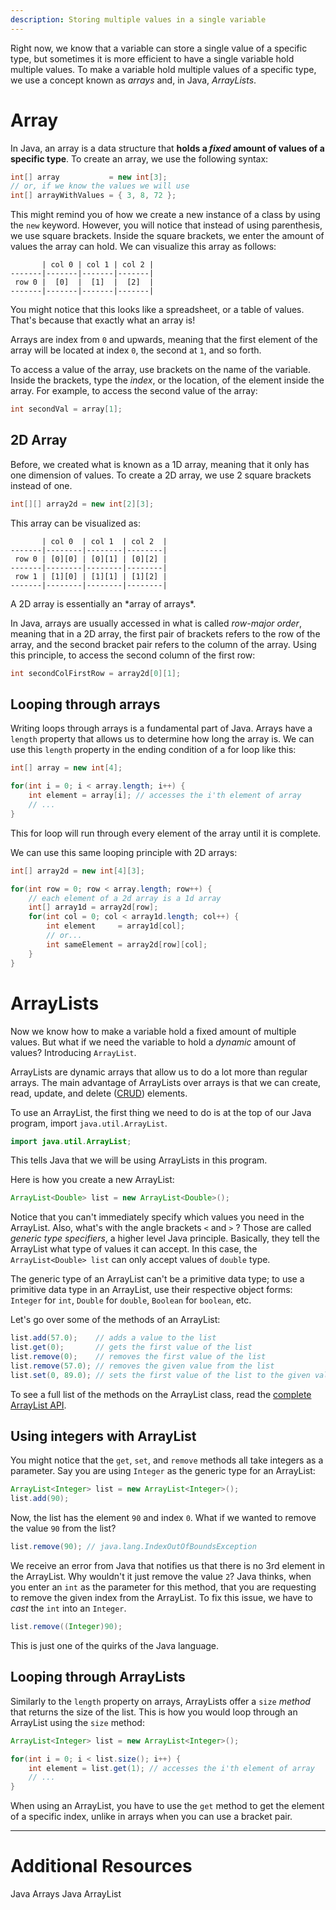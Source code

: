 ```yaml
---
description: Storing multiple values in a single variable
---
```


Right now, we know that a variable can store a single value of a specific type, but sometimes it is more efficient to have a single variable hold multiple values. To make a variable hold multiple values of a specific type, we use a concept known as *arrays* and, in Java, *ArrayLists*.

# **Array**

In Java, an array is a data structure that **holds a *fixed* amount of values of a specific type**. To create an array, we use the following syntax:

```java
int[] array           = new int[3];
// or, if we know the values we will use
int[] arrayWithValues = { 3, 8, 72 };
```

This might remind you of how we create a new instance of a class by using the `new` keyword. However, you will notice that instead of using parenthesis, we use square brackets. Inside the square brackets, we enter the amount of values the array can hold. We can visualize this array as follows:

```
       | col 0 | col 1 | col 2 |
-------|-------|-------|-------|
 row 0 |  [0]  |  [1]  |  [2]  |
-------|-------|-------|-------|
```

You might notice that this looks like a spreadsheet, or a table of values. That's because that exactly what an array is!

Arrays are index from `0` and upwards, meaning that the first element of the array will be located at index `0`, the second at `1`, and so forth.

To access a value of the array, use brackets on the name of the variable. Inside the brackets, type the *index*, or the location, of the element inside the array. For example, to access the second value of the array:

```java
int secondVal = array[1];
```

## **2D Array**

Before, we created what is known as a 1D array, meaning that it only has one dimension of values. To create a 2D array, we use 2 square brackets instead of one.

```java
int[][] array2d = new int[2][3];
```

This array can be visualized as:

```
       | col 0  | col 1  | col 2  |
-------|--------|--------|--------|
 row 0 | [0][0] | [0][1] | [0][2] |
-------|--------|--------|--------|
 row 1 | [1][0] | [1][1] | [1][2] |
-------|--------|--------|--------|
```

<Callout info>
A 2D array is essentially an *array of arrays*.
</Callout>

In Java, arrays are usually accessed in what is called *row-major order*, meaning that in a 2D array, the first pair of brackets refers to the row of the array, and the second bracket pair refers to the column of the array. Using this principle, to access the second column of the first row:

```java
int secondColFirstRow = array2d[0][1];
```

## **Looping through arrays**

Writing loops through arrays is a fundamental part of Java. Arrays have a `length` property that allows us to determine how long the array is. We can use this `length` property in the ending condition of a for loop like this:

```java
int[] array = new int[4];

for(int i = 0; i < array.length; i++) {
    int element = array[i]; // accesses the i'th element of array
    // ...
}
```

This for loop will run through every element of the array until it is complete.

We can use this same looping principle with 2D arrays:

```java
int[] array2d = new int[4][3];

for(int row = 0; row < array.length; row++) {
    // each element of a 2d array is a 1d array
    int[] array1d = array2d[row];
    for(int col = 0; col < array1d.length; col++) {
        int element     = array1d[col];
        // or...
        int sameElement = array2d[row][col];
    }
}
```

# **ArrayLists**

Now we know how to make a variable hold a fixed amount of multiple values. But what if we need the variable to hold a *dynamic* amount of values? Introducing `ArrayList`.

ArrayLists are dynamic arrays that allow us to do a lot more than regular arrays. The main advantage of ArrayLists over arrays is that we can create, read, update, and delete ([CRUD](https://en.wikipedia.org/wiki/Create,_read,_update_and_delete)) elements.

To use an ArrayList, the first thing we need to do is at the top of our Java program, import `java.util.ArrayList`.

```java
import java.util.ArrayList;
```

This tells Java that we will be using ArrayLists in this program.

Here is how you create a new ArrayList:

```java
ArrayList<Double> list = new ArrayList<Double>();
```

Notice that you can't immediately specify which values you need in the ArrayList. Also, what's with the angle brackets `<` and `>` ? Those are called *generic type specifiers*, a higher level Java principle. Basically, they tell the ArrayList what type of values it can accept. In this case, the `ArrayList<Double> list` can only accept values of `double` type.

The generic type of an ArrayList can't be a primitive data type; to use a primitive data type in an ArrayList, use their respective object forms: `Integer` for `int`, `Double` for `double`, `Boolean` for `boolean`, etc.

Let's go over some of the methods of an ArrayList:

```java
list.add(57.0);    // adds a value to the list
list.get(0);       // gets the first value of the list
list.remove(0);    // removes the first value of the list
list.remove(57.0); // removes the given value from the list
list.set(0, 89.0); // sets the first value of the list to the given value
```

To see a full list of the methods on the ArrayList class, read the [complete ArrayList API](https://docs.oracle.com/javase/8/docs/api/java/util/ArrayList.html).

## **Using integers with ArrayList**

You might notice that the `get`, `set`, and `remove` methods all take integers as a parameter. Say you are using `Integer` as the generic type for an ArrayList:

```java
ArrayList<Integer> list = new ArrayList<Integer>();
list.add(90);
```

Now, the list has the element `90` and index `0`. What if we wanted to remove the value `90` from the list?

```java
list.remove(90); // java.lang.IndexOutOfBoundsException
```

We receive an error from Java that notifies us that there is no 3rd element in the ArrayList. Why wouldn't it just remove the value `2`? Java thinks, when you enter an `int` as the parameter for this method, that you are requesting to remove the given index from the ArrayList. To fix this issue, we have to *cast* the `int` into an `Integer`.

```java
list.remove((Integer)90);
```

This is just one of the quirks of the Java language.

## **Looping through ArrayLists**

Similarly to the `length` property on arrays, ArrayLists offer a `size` *method* that returns the size of the list. This is how you would loop through an ArrayList using the `size` method:

```java
ArrayList<Integer> list = new ArrayList<Integer>();

for(int i = 0; i < list.size(); i++) {
    int element = list.get(1); // accesses the i'th element of array
    // ...
}
```

When using an ArrayList, you have to use the `get` method to get the element of a specific index, unlike in arrays when you can use a bracket pair.

---

# Additional Resources

<Bookmark url="https://www.w3schools.com/java/java_arrays.asp">
Java Arrays
</Bookmark>

<Bookmark url="https://www.w3schools.com/java/java_arraylist.asp">
Java ArrayList
</Bookmark>